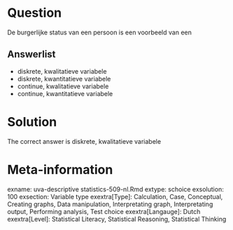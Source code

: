 Question
========

De burgerlijke status van een persoon is een voorbeeld van een

Answerlist
----------
* diskrete, kwalitatieve variabele
* diskrete, kwantitatieve variabele
* continue, kwalitatieve variabele
* continue, kwantitatieve variabele

Solution
========

The correct answer is  diskrete, kwalitatieve variabele

Meta-information
================
exname: uva-descriptive statistics-509-nl.Rmd
extype: schoice
exsolution: 100
exsection: Variable type
exextra[Type]: Calculation, Case, Conceptual, Creating graphs, Data manipulation, Interpretating graph, Interpretating output, Performing analysis, Test choice
exextra[Langauge]: Dutch
exextra[Level]: Statistical Literacy, Statistical Reasoning, Statistical Thinking
